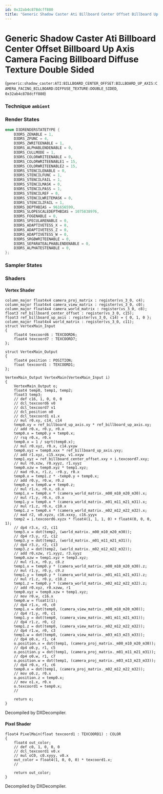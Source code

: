 ```yaml
---
id: 0x32ab4c878dcff880
title: "Generic Shadow Caster Ati Billboard Center Offset Billboard Up Axis Camera Facing Billboard Diffuse Texture Double Sided"
---
```


# Generic Shadow Caster Ati Billboard Center Offset Billboard Up Axis Camera Facing Billboard Diffuse Texture Double Sided
(`generic:shadow_caster:ATI:BILLBOARD_CENTER_OFFSET:BILLBOARD_UP_AXIS:CAMERA_FACING_BILLBOARD:DIFFUSE_TEXTURE:DOUBLE_SIDED`, `0x32ab4c878dcff880`)

### Technique `ambient`
### Render States
```cpp
enum D3DRENDERSTATETYPE {
	D3DRS_ZENABLE = 1,
	D3DRS_ZFUNC = 4,
	D3DRS_ZWRITEENABLE = 1,
	D3DRS_ALPHABLENDENABLE = 0,
	D3DRS_CULLMODE = 1,
	D3DRS_COLORWRITEENABLE = 0,
	D3DRS_COLORWRITEENABLE1 = 15,
	D3DRS_COLORWRITEENABLE2 = 15,
	D3DRS_STENCILENABLE = 0,
	D3DRS_STENCILFUNC = 1,
	D3DRS_STENCILFAIL = 1,
	D3DRS_STENCILMASK = 0,
	D3DRS_STENCILPASS = 1,
	D3DRS_STENCILREF = 0,
	D3DRS_STENCILWRITEMASK = 0,
	D3DRS_STENCILZFAIL = 1,
	D3DRS_DEPTHBIAS = 961656599,
	D3DRS_SLOPESCALEDEPTHBIAS = 1075838976,
	D3DRS_FOGENABLE = 0,
	D3DRS_SPECULARENABLE = 0,
	D3DRS_ADAPTIVETESS_X = 0,
	D3DRS_ADAPTIVETESS_Z = 0,
	D3DRS_ADAPTIVETESS_W = 0,
	D3DRS_SRGBWRITEENABLE = 0,
	D3DRS_SEPARATEALPHABLENDENABLE = 0,
	D3DRS_ALPHATESTENABLE = 0,
};
```
### Sampler States
### Shaders
#### Vertex Shader
```hlsl
column_major float4x4 camera_proj_matrix : register(vs_3_0, c4);
column_major float4x4 camera_view_matrix : register(vs_3_0, c0);
column_major float4x4 camera_world_matrix : register(vs_3_0, c8);
float3 ref_billboard_center_offset : register(vs_3_0, c15);
float3 ref_billboard_up_axis : register(vs_3_0, c14) = { 0, 1, 0 };
column_major float4x4 world_matrix : register(vs_3_0, c11);
struct VertexMain_Input
{
    float4 texcoord6 : TEXCOORD6;
    float4 texcoord7 : TEXCOORD7;
};

struct VertexMain_Output
{
    float4 position : POSITION;
    float texcoord1 : TEXCOORD1;
};

VertexMain_Output VertexMain(VertexMain_Input i)
{
    VertexMain_Output o;
    float4 temp0, temp1, temp2;
    float3 temp3;
    // def c16, 1, 0, 0, 0
    // dcl_texcoord6 v0
    // dcl_texcoord7 v1
    // dcl_position o0
    // dcl_texcoord1 o1.x
    // mul r0.xy, c14, c14
    temp0.xy = ref_billboard_up_axis.xy * ref_billboard_up_axis.xy;
    // add r0.x, r0.y, r0.x
    temp0.x = temp0.y + temp0.x;
    // rsq r0.x, r0.x
    temp0.x = 1 / sqrt(temp0.x);
    // mul r0.xyz, r0.x, c14.yxyw
    temp0.xyz = temp0.xxx * ref_billboard_up_axis.yxy;
    // add r1.xyz, c15.xxyw, v1.xxyw
    temp1.xyz = ref_billboard_center_offset.xxy + i.texcoord7.xxy;
    // mul r0.xzw, r0.xyyz, r1.xyyz
    temp0.xzw = temp0.xyz * temp1.xyz;
    // mad r0.x, r1.z, -r0.y, r0.x
    temp0.x = temp1.z * -temp0.y + temp0.x;
    // add r0.y, r0.w, r0.z
    temp0.y = temp0.w + temp0.z;
    // mul r1.x, r0.x, c8.x
    temp1.x = temp0.x * (camera_world_matrix._m00_m10_m20_m30).x;
    // mul r1.y, r0.x, c9.x
    temp1.y = temp0.x * (camera_world_matrix._m01_m11_m21_m31).x;
    // mul r1.z, r0.x, c10.x
    temp1.z = temp0.x * (camera_world_matrix._m02_m12_m22_m32).x;
    // mad r2, v0.xyzx, c16.xxxy, c16.yyyx
    temp2 = i.texcoord6.xyzx * float4(1, 1, 1, 0) + float4(0, 0, 0, 1);
    // dp4 r3.x, r2, c11
    temp3.x = dot(temp2, (world_matrix._m00_m10_m20_m30));
    // dp4 r3.y, r2, c12
    temp3.y = dot(temp2, (world_matrix._m01_m11_m21_m31));
    // dp4 r3.z, r2, c13
    temp3.z = dot(temp2, (world_matrix._m02_m12_m22_m32));
    // add r0.xzw, r1.xyyz, r3.xyyz
    temp0.xzw = temp1.xyz + temp3.xyz;
    // mul r1.x, r0.y, c8.z
    temp1.x = temp0.y * (camera_world_matrix._m00_m10_m20_m30).z;
    // mul r1.y, r0.y, c9.z
    temp1.y = temp0.y * (camera_world_matrix._m01_m11_m21_m31).z;
    // mul r1.z, r0.y, c10.z
    temp1.z = temp0.y * (camera_world_matrix._m02_m12_m22_m32).z;
    // add r0.xyz, r0.xzww, r1
    temp0.xyz = temp0.xzw + temp1.xyz;
    // mov r0.w, c16.x
    temp0.w = float1(1);
    // dp4 r1.x, r0, c0
    temp1.x = dot(temp0, (camera_view_matrix._m00_m10_m20_m30));
    // dp4 r1.y, r0, c1
    temp1.y = dot(temp0, (camera_view_matrix._m01_m11_m21_m31));
    // dp4 r1.z, r0, c2
    temp1.z = dot(temp0, (camera_view_matrix._m02_m12_m22_m32));
    // dp4 r1.w, r0, c3
    temp1.w = dot(temp0, (camera_view_matrix._m03_m13_m23_m33));
    // dp4 o0.x, r1, c4
    o.position.x = dot(temp1, (camera_proj_matrix._m00_m10_m20_m30));
    // dp4 o0.y, r1, c5
    o.position.y = dot(temp1, (camera_proj_matrix._m01_m11_m21_m31));
    // dp4 o0.w, r1, c7
    o.position.w = dot(temp1, (camera_proj_matrix._m03_m13_m23_m33));
    // dp4 r0.x, r1, c6
    temp0.x = dot(temp1, (camera_proj_matrix._m02_m12_m22_m32));
    // mov o0.z, r0.x
    o.position.z = temp0.x;
    // mov o1.x, r0.x
    o.texcoord1 = temp0.x;
    // 

    return o;
}
```
Decompiled by DXDecompiler.
#### Pixel Shader
```hlsl
float4 PixelMain(float texcoord1 : TEXCOORD1) : COLOR
{
    float4 out_color;
    // def c0, 1, 0, 0, 0
    // dcl_texcoord1 v0.x
    // mul oC0, c0.xyyy, v0.x
    out_color = float4(1, 0, 0, 0) * texcoord1.x;
    // 

    return out_color;
}
```
Decompiled by DXDecompiler.
